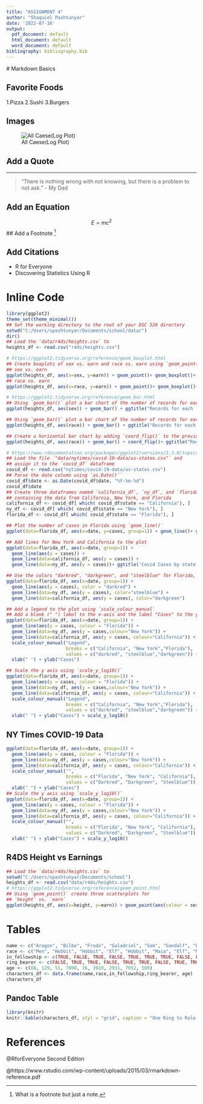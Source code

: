 ```yaml
---
title: "ASSIGNMENT 4"
author: "Shaquiel Pashtunyar"
date: '2022-07-16'
output:
  pdf_document: default
  html_document: default
  word_document: default
bibliography: bibliography.bib
---
```

  
  # Markdown Basics

## Favorite Foods
  1.Pizza
  2.Sushi
  3.Burgers
  
## Images
![All Caese(Log Plot)](10-all-cases-log.png)
  
## Add a Quote
***
> "There is nothing wrong with not knowing, but there is a problem to not ask." - My Dad


## Add an Equation
$$
E = mc^2
$$
## Add a Footnote
^[What is a footnote but just a note.]

## Add Citations

* R for Everyone
* Discovering Statistics Using R

# Inline Code
```r
library(ggplot2)
theme_set(theme_minimal())
## Set the working directory to the root of your DSC 520 directory
setwd("C:/Users/spashtunyar/Documents/school/data/")
dir()
## Load the `data/r4ds/heights.csv` to
heights_df <- read.csv("r4ds/heights.csv")

# https://ggplot2.tidyverse.org/reference/geom_boxplot.html
## Create boxplots of sex vs. earn and race vs. earn using `geom_point()` and `geom_boxplot()`
## sex vs. earn
ggplot(heights_df, aes(x=sex, y=earn)) + geom_point()+ geom_boxplot()+ ggtitle("Sex vs. Earnings")
## race vs. earn
ggplot(heights_df, aes(x=race, y=earn)) + geom_point()+ geom_boxplot()+ ggtitle("Race vs. Earnings")

# https://ggplot2.tidyverse.org/reference/geom_bar.html
## Using `geom_bar()` plot a bar chart of the number of records for each `sex`
ggplot(heights_df, aes(sex)) + geom_bar() + ggtitle("Records for each `sex`")

## Using `geom_bar()` plot a bar chart of the number of records for each race
ggplot(heights_df, aes(race)) + geom_bar() + ggtitle("Records for each `race`")

## Create a horizontal bar chart by adding `coord_flip()` to the previous plot
ggplot(heights_df, aes(race)) + geom_bar() + coord_flip()+ ggtitle("Records for each `race`")

# https://www.rdocumentation.org/packages/ggplot2/versions/3.3.0/topics/geom_path
## Load the file `"data/nytimes/covid-19-data/us-states.csv"` and
## assign it to the `covid_df` dataframe
covid_df <- read.csv("nytimes/covid-19-data/us-states.csv")
## Parse the date column using `as.Date()``
covid_df$date <- as.Date(covid_df$date, "%Y-%m-%d")
covid_df$date
## Create three dataframes named `california_df`, `ny_df`, and `florida_df`
## containing the data from California, New York, and Florida
california_df <- covid_df[ which( covid_df$state == "California"), ]
ny_df <- covid_df[ which( covid_df$state == "New York"), ]
florida_df <- covid_df[ which( covid_df$state == "Florida"), ]

## Plot the number of cases in Florida using `geom_line()`
ggplot(data=florida_df, aes(x=date, y=cases, group=1)) + geom_line()+ ggtitle('Florida Cases over time')

## Add lines for New York and California to the plot
ggplot(data=florida_df, aes(x=date, group=1)) +
  geom_line(aes(y = cases)) +
  geom_line(data=california_df, aes(y = cases)) +
  geom_line(data=ny_df, aes(y = cases))+ ggtitle('Covid Cases by state')

## Use the colors "darkred", "darkgreen", and "steelblue" for Florida, New York, and California
ggplot(data=florida_df, aes(x=date, group=1)) +
  geom_line(aes(y = cases), color = "darkred") +
  geom_line(data=ny_df, aes(y = cases), color="steelblue") +
  geom_line(data=california_df, aes(y = cases), color="darkgreen") 

## Add a legend to the plot using `scale_colour_manual`
## Add a blank (" ") label to the x-axis and the label "Cases" to the y axis
ggplot(data=florida_df, aes(x=date, group=1)) +
  geom_line(aes(y = cases, colour = "Florida")) +
  geom_line(data=ny_df, aes(y = cases,colour="New York")) +
  geom_line(data=california_df, aes(y = cases, colour="California")) +
  scale_colour_manual("Legend",
                      breaks = c("California", "New York","Florida"),
                      values = c("darkred", "steelblue","darkgreen")) + ggtitle('Covid Cases by state')+
  xlab(" ") + ylab("Cases")

## Scale the y axis using `scale_y_log10()`
ggplot(data=florida_df, aes(x=date, group=1)) +
  geom_line(aes(y = cases, colour = "Florida")) +
  geom_line(data=ny_df, aes(y = cases,colour="New York")) +
  geom_line(data=california_df, aes(y = cases, colour="California")) +
  scale_colour_manual("Legend",
                      breaks = c("California", "New York","Florida"),
                      values = c("darkred", "steelblue","darkgreen")) + ggtitle('Covid Cases by state')+
  xlab(" ") + ylab("Cases") + scale_y_log10()
```

## NY Times COVID-19 Data
```r
ggplot(data=florida_df, aes(x=date, group=1)) +
  geom_line(aes(y = cases, colour = "Florida")) +
  geom_line(data=ny_df, aes(y = cases,colour="New York")) +
  geom_line(data=california_df, aes(y = cases, colour="California")) +
  scale_colour_manual("",
                      breaks = c("Florida", "New York", "California"),
                      values = c("Darkred", "Darkgreen", "Steelblue")) +
  xlab(" ") + ylab("Cases")
## Scale the y axis using `scale_y_log10()`
ggplot(data=florida_df, aes(x=date, group=1)) +
  geom_line(aes(y = cases, colour = "Florida")) +
  geom_line(data=ny_df, aes(y = cases,colour="New York")) +
  geom_line(data=california_df, aes(y = cases, colour="California")) +
  scale_colour_manual("",
                      breaks = c("Florida", "New York", "California"),
                      values = c("Darkred", "Darkgreen", "Steelblue")) +
  xlab(" ") + ylab("Cases") + scale_y_log10()

```

## R4DS Height vs Earnings
```r
## Load the `data/r4ds/heights.csv` to
setwd("C:/Users/spashtunyar/Documents/school")
heights_df <- read.csv("data/r4ds/heights.csv")
# https://ggplot2.tidyverse.org/reference/geom_point.html
## Using `geom_point()` create three scatterplots for
## `height` vs. `earn`
ggplot(heights_df, aes(x=height, y=earn)) + geom_point(aes(colour = sex))
```

# Tables
```r
name <- c("Aragon", "Bilbo", "Frodo", "Galadriel", "Sam", "Gandalf", "Legolas", "Sauron", "Gollum")
race <- c("Men", "Hobbit", "Hobbit", "Elf", "Hobbit", "Maia", "Elf", "Maia", "Hobbit")
in_fellowship <- c(TRUE, FALSE, TRUE, FALSE, TRUE, TRUE, TRUE, FALSE, FALSE)
ring_bearer <- c(FALSE, TRUE, TRUE, FALSE, TRUE, TRUE, FALSE, TRUE, TRUE)
age <- c(88, 129, 51, 7000, 36, 2019, 2931, 7052, 589)
characters_df <- data.frame(name,race,in_fellowship,ring_bearer, age)
characters_df
```


## Pandoc Table
```r
library(knitr)
knitr::kable(characters_df, styl = "grid", caption = "One Ring to Rule Them All")
```

# References
@RforEveryone Second Edition

@https://www.rstudio.com/wp-content/uploads/2015/03/rmarkdown-reference.pdf
